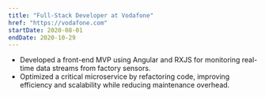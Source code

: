 ```yaml
---
title: "Full-Stack Developer at Vodafone"
href: "https://vodafone.com"
startDate: 2020-08-01
endDate: 2020-10-29
---
```


- Developed a front-end MVP using Angular and RXJS for monitoring real-time data streams from factory sensors.
- Optimized a critical microservice by refactoring code, improving efficiency and scalability while reducing maintenance overhead.
